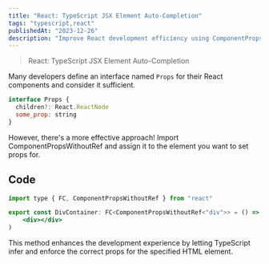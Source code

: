 ```yaml
---
title: "React: TypeScript JSX Element Auto-Completion"
tags: "typescript,react"
publishedAt: "2023-12-26"
description: "Improve React development efficiency using ComponentPropsWithoutRef."
---
```


> React: TypeScript JSX Element Auto-Completion

Many developers define an interface named `Props` for their React components and consider it sufficient.

```jsx
interface Props {
  children?: React.ReactNode
  some_prop: string
}
```

However, there's a more effective approach! Import ComponentPropsWithoutRef and assign it to the element you want to set props for.

## Code

```jsx
import type { FC, ComponentPropsWithoutRef } from "react"

export const DivContainer: FC<ComponentPropsWithoutRef<"div">> = () => (
    <div></div>
)
```

This method enhances the development experience by letting TypeScript infer and enforce the correct props for the specified HTML element.
